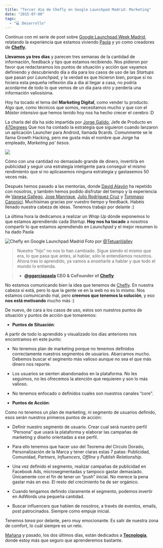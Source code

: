 ```yaml
---
title: "Tercer día de Chefly en Google Launchpad Madrid: Marketing"
date: "2015-07-08"
tags:
  - "💻 Desarrollo"
---
```


Continuo con mi serie de post sobre [Google Launchpad Week Madrid](/google-launchpad-week-dia-1-producto/), relatando la experiencia que estamos viviendo [Paola](http://twitter.com/ggarciapaola) y yo como creadores de **[Chefly](https:/chefly.es)**.

**Llevamos ya tres días** y parecen tres semanas de la cantidad de información, feedback y tips que estamos recibiendo. Nos pidieron por favor que redactaramos los puntos de situación y acción que vayamos definiendo y descubriendo día a día para los casos de uso de las _Startups_ que pasan por _Launchpad_, y la verdad es que hicieron bien, porque si no hiciera esta pequeña reflexión día a día al llegar a casa, no podría acordarme de todo lo que vemos de un día para otro y perdería una información valiosísima.

Hoy ha tocado el tema del **Marketing Digital**, como vender tu producto. Algo que, como técnicos que somos, necesitamos mucho y que con el _Máster intensivo_ que hemos tenido hoy nos ha hecho crecer el cerebro :D

La charla del día ha sido impartida por [Jorge Galido](http://twitter.com/Jorge__Galindo), Jefe de Producto en [47Degrees](http://www.47deg.com/) Que nos ha contado la estrategia que siguieron cuando lanzaron un aplicación Launcher para Android, llamada 9cards. Comunmente se le llama Growth Hacking, pero me gusta más el nombre que Jorge ha empleado, _Marketing pa' tiesos_.

![](/images/chefly-en-google-launchpad-madrid-marketing/IMG_20150708_102933.jpg)

Cómo con una cantidad no demasiado grande de dinero, invertirla en publicidad y seguir una estrategia inteligente para conseguir el mismo rendimiento que si no aplicasemos ninguna estrategia y gastasemos 50 veces más.

Después hemos pasado a las mentorías, donde [David Alayón](https://twitter.com/DavidAlayon) ha repetido con nosotros, y también hemos podido disfrutar del tiempo y la experiencia de [Vanesa Gallego](https://twitter.com/vanesagm), [Jose Manrique](https://twitter.com/jsmanrique), [Julio Rodríguez Cruz](https://twitter.com/thisjrodriguez) y [Tommaso Canonici](https://twitter.com/tcanonici). Muchísimas gracias por vuestro tiempo y feedback. Habéis llenado nuestra cabeza de ideas. Tenemos trabajo por delante :)

La última hora la dedicamos a realizar un _Wrap Up_ dónde exponemos lo que estamos aprendiendo cada _Startup_. **Hoy nos ha tocado** a nosotros compartir lo que estamos aprendiendo en _Launchpad_ y el mejor resumen lo ha dado Paola

![Chefly en Google Launchpad Madrid](/images/chefly-en-google-launchpad-madrid-marketing/CJZwmPWXAAAMSIG.jpg)
Foto por [@TetuanValley](http://twitter.com/tetuanvalley)

> Nuestro "hijo" no nos lo han cambiado. Sigue siendo el mismo que era, lo que pasa que antes, al hablar, sólo le entendíamos nosotros.
> Ahora tras lo aprendido, ya vamos a enseñarle a hablar y que todo el mundo lo entienda.

> - **[@ggarciapaola](http://twitter.com/ggarciapaola) CEO & CoFounder of [Chefly](http://chefly.co)**

No estamos comunicando bien la idea que tenemos de [Chefly](http://chefly.co). En nuestra cabeza si está, pero lo que la gente ve en la web no es lo mismo. Nos estamos comunicando mal, pero **creemos que tenemos la solución**, y eso **nos está motivando** mucho más :)

De nuevo, de cara a los casos de uso, estos son nuestros puntos de situación y puntos de acción que tomaremos:

- **Puntos de Situación**:

A partir de todo lo aprendido y visualizado los días anteriores nos encontramos en este punto:

- No tenemos plan de marketing porque no tenemos definidos correctamente nuestros segmentos de usuarios. Abarcamos mucho. Debemos buscar el segmento más valioso aunque no sea el que más dinero nos reporte.

- Los usuarios se sienten abandonados en la plataforma. No les seguimos, no les ofrecemos la atención que requieren y son lo más valioso.

- No tenemos enfocado o definidos cuales son nuestros canales “core”.

* **Puntos de Acción**:

Como no tenemos un plan de marketing, ni segmento de usuarios definido, esos serán nuestros primeros puntos de acción:

- Definir nuestro segmento de usuario. Crear cual será nuestro perfil “Persona” que usará la plataforma y elaborar las campañas de marketing y diseño orientadas a ese perfil.

- Para ello tenemos que hacer uso del Teorema del Círculo Dorado, Personalización de la Marca y tener claras estas 7 patas: Publicidad, Comunidad, _Partners_, _Influencers_, _Offline_ y _Publish Relationship_.

- Una vez definido el segmento, realizar campañas de publicidad en Facebook Ads, microsegmentadas y tampoco gastar demasiado. Únicamente con el fin de tener un “push” inicial. No merece la pena gastar más en eso. El resto del crecimiento ha de ser orgánico.

- Cuando tengamos definido claramente el segmento, podemos invertir en AdWords una pequeña cantidad.

- Buscar influencers que hablen de nosotros, a través de eventos, emails, post patrocinados. Siempre como empuje inicial.

Tenemos _tarea_ por delante, pero muy emocionante. Es salir de nuestra zona de comfort, lo cuál siempre es un reto.

[Mañana](/google-launchpad-madrid-dia-4-tecnologia/) y pasado, los dos últimos días, están dedicados a [**Tecnología**](/google-launchpad-madrid-dia-4-tecnologia/), donde estoy más que seguro que aprenderemos bastante.
